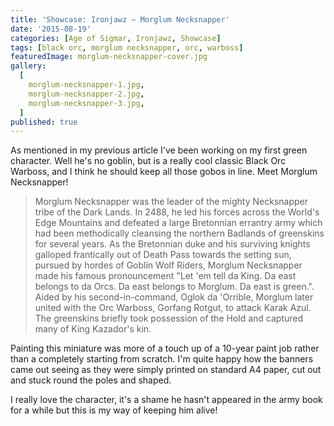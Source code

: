 ```yaml
---
title: 'Showcase: Ironjawz – Morglum Necksnapper'
date: '2015-08-19'
categories: [Age of Sigmar, Ironjawz, Showcase]
tags: [black orc, morglum necksnapper, orc, warboss]
featuredImage: morglum-necksnapper-cover.jpg
gallery:
  [
    morglum-necksnapper-1.jpg,
    morglum-necksnapper-2.jpg,
    morglum-necksnapper-3.jpg,
  ]
published: true
---
```


As mentioned in my previous article I've been working on my first green character. Well he's no goblin, but is
a really cool classic Black Orc Warboss, and I think he should keep all those gobos in line. Meet Morglum Necksnapper!

> Morglum Necksnapper was the leader of the mighty Necksnapper tribe of the Dark Lands. In 2488, he led his forces
> across the World's Edge Mountains and defeated a large Bretonnian errantry army which had been methodically cleansing
> the northern Badlands of greenskins for several years. As the Bretonnian duke and his surviving knights galloped
> frantically out of Death Pass towards the setting sun, pursued by hordes of Goblin Wolf Riders, Morglum Necksnapper
> made his famous pronouncement "Let 'em tell da King. Da east belongs to da Orcs. Da east belongs to Morglum. Da east
> is green.". Aided by his second-in-command, Oglok da 'Orrible, Morglum later united with the Orc Warboss, Gorfang
> Rotgut, to attack Karak Azul. The greenskins briefly took possession of the Hold and captured many of King Kazador's
> kin.

Painting this miniature was more of a touch up of a 10-year paint job rather than a completely starting from scratch.
I'm quite happy how the banners came out seeing as they were simply printed on standard A4 paper, cut out and stuck
round the poles and shaped.

I really love the character, it's a shame he hasn't appeared in the army book for a while but this is my way of
keeping him alive!
